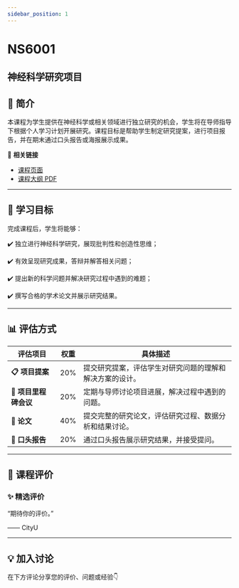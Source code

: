 ```yaml
---
sidebar_position: 1
---
```


# NS6001
## 神经科学研究项目

## **📘 简介**
本课程为学生提供在神经科学或相关领域进行独立研究的机会，学生将在导师指导下根据个人学习计划开展研究。课程目标是帮助学生制定研究提案，进行项目报告，并在期末通过口头报告或海报展示成果。

🔗 **相关链接**
- [课程页面](https://www.cityu.edu.hk/catalogue/pg/202425/course/NS6001.htm)
- [课程大纲 PDF](https://www.cityu.edu.hk/catalogue/pg/202425/course/NS6001.pdf)

---

## **🎯 学习目标**

完成课程后，学生将能够：


✔️ 独立进行神经科学研究，展现批判性和创造性思维；

✔️ 有效呈现研究成果，答辩并解答相关问题；

✔️ 提出新的科学问题并解决研究过程中遇到的难题；

✔️ 撰写合格的学术论文并展示研究结果。

---

## **📊 评估方式**

| **评估项目**          | **权重** | **具体描述**                                                                                     |
|----------------------|---------|-----------------------------------------------------------------------------------------------|
| **📋 项目提案**       | 20%     | 提交研究提案，评估学生对研究问题的理解和解决方案的设计。                                        |
| **📝 项目里程碑会议** | 20%     | 定期与导师讨论项目进展，解决过程中遇到的问题。                                                   |
| **📄 论文**           | 40%     | 提交完整的研究论文，评估研究过程、数据分析和结果讨论。                                          |
| **🎤 口头报告**       | 20%     | 通过口头报告展示研究结果，并接受提问。                                                          |

---

## **💬 课程评价**

### ✨ **精选评价**
<div className={commentStyles.commentBox}>
    <p className={commentStyles.commentText}>
        “期待你的评价。”
    </p>
    <p className={commentStyles.commentAuthor}>—— CityU</p>
</div>

---

## **💡 加入讨论**

在下方评论分享您的评价、问题或经验👇
<Utterances />